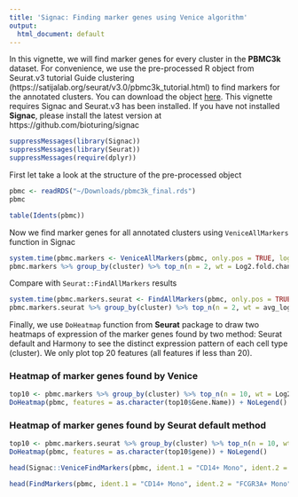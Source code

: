 ```yaml
---
title: 'Signac: Finding marker genes using Venice algorithm'
output:
  html_document: default
---
```


In this vignette, we will find marker genes for every cluster in the **PBMC3k** dataset. For convenience, we use the pre-processed R object from Seurat.v3 tutorial Guide clustering (https://satijalab.org/seurat/v3.0/pbmc3k_tutorial.html) to find markers for the annotated clusters. You can download the object [here](https://www.dropbox.com/s/63gnlw45jf7cje8/pbmc3k_final.rds?dl=1). This vignette requires Signac and Seurat.v3 has been installed. If you have not installed **Signac**, please install the latest version at https://github.com/bioturing/signac

```r
suppressMessages(library(Signac))
suppressMessages(library(Seurat))
suppressMessages(require(dplyr))
```
First let take a look at the structure of the pre-processed object

```r
pbmc <- readRDS("~/Downloads/pbmc3k_final.rds")
pbmc
```
```r
table(Idents(pbmc))
```

Now we find marker genes for all annotated clusters using ```VeniceAllMarkers``` function in Signac

```r
system.time(pbmc.markers <- VeniceAllMarkers(pbmc, only.pos = TRUE, logfc.threshold = 0.25, verbose = F))
pbmc.markers %>% group_by(cluster) %>% top_n(n = 2, wt = Log2.fold.change)
```

Compare with ```Seurat::FindAllMarkers``` results

```r
system.time(pbmc.markers.seurat <- FindAllMarkers(pbmc, only.pos = TRUE, logfc.threshold = 0.25, verbose = F, min.cells.feature = 0))
pbmc.markers.seurat %>% group_by(cluster) %>% top_n(n = 2, wt = avg_logFC)
```
Finally, we use ```DoHeatmap``` function from **Seurat** package to draw two heatmaps of expression of the marker genes found by two method: Seurat default and Harmony to see the distinct expression pattern of each cell type (cluster). We only plot top 20 features (all features if less than 20). 

### Heatmap of marker genes found by Venice

```r
top10 <- pbmc.markers %>% group_by(cluster) %>% top_n(n = 10, wt = Log2.fold.change)
DoHeatmap(pbmc, features = as.character(top10$Gene.Name)) + NoLegend()
```

### Heatmap of marker genes found by Seurat default method
```r
top10 <- pbmc.markers.seurat %>% group_by(cluster) %>% top_n(n = 10, wt = avg_logFC)
DoHeatmap(pbmc, features = as.character(top10$gene)) + NoLegend()
```

```r
head(Signac::VeniceFindMarkers(pbmc, ident.1 = "CD14+ Mono", ident.2 = "FCGR3A+ Mono", logfc.threshold = log(2)))
```

```r
head(FindMarkers(pbmc, ident.1 = "CD14+ Mono", ident.2 = "FCGR3A+ Mono", logfc.threshold = log(2)))
```
